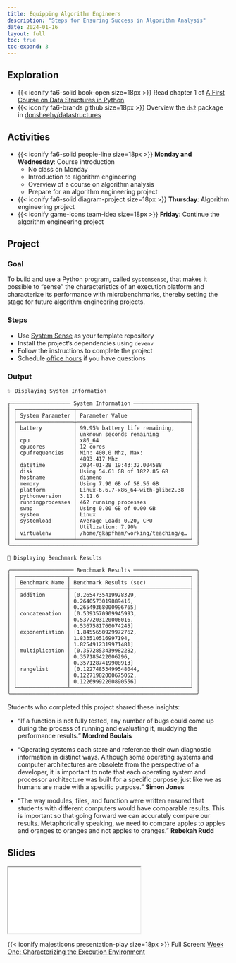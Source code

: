 ```yaml
---
title: Equipping Algorithm Engineers
description: "Steps for Ensuring Success in Algorithm Analysis"
date: 2024-01-16
layout: full
toc: true
toc-expand: 3
---
```


## Exploration

- {{< iconify fa6-solid book-open size=18px >}} Read chapter 1 of [A First
Course on Data Structures in
Python](https://donsheehy.github.io/datastructures/)
- {{< iconify fa6-brands github size=18px >}} Overview the `ds2` package in
[donsheehy/datastructures](https://github.com/donsheehy/datastructures)

## Activities

- {{< iconify fa6-solid people-line size=18px >}} **Monday and Wednesday**: Course introduction
  - No class on Monday
  - Introduction to algorithm engineering
  - Overview of a course on algorithm analysis
  - Prepare for an algorithm engineering project
- {{< iconify fa6-solid diagram-project size=18px >}} **Thursday**: Algorithm engineering project
- {{< iconify game-icons team-idea size=18px >}} **Friday**: Continue the algorithm engineering project

## Project

### Goal

To build and use a Python program, called `systemsense`, that makes it possible
to "sense" the characteristics of an execution platform and characterize its
performance with microbenchmarks, thereby setting the stage for
future algorithm engineering projects.

### Steps

- Use [System Sense](https://github.com/Algorithmology/algorithmology-setup-starter) as your template repository
- Install the project's dependencies using `devenv`
- Follow the instructions to complete the project
- Schedule [office hours](https://www.gregorykapfhammer.com/schedule/) if you
have questions

### Output

```text
✨ Displaying System Information

╭─────────────────── System Information ────────────────────╮
│ ╭──────────────────┬────────────────────────────────────╮ │
│ │ System Parameter │ Parameter Value                    │ │
│ ├──────────────────┼────────────────────────────────────┤ │
│ │ battery          │ 99.95% battery life remaining,     │ │
│ │                  │ unknown seconds remaining          │ │
│ │ cpu              │ x86_64                             │ │
│ │ cpucores         │ 12 cores                           │ │
│ │ cpufrequencies   │ Min: 400.0 Mhz, Max:               │ │
│ │                  │ 4893.417 Mhz                       │ │
│ │ datetime         │ 2024-01-28 19:43:32.004588         │ │
│ │ disk             │ Using 54.61 GB of 1822.85 GB       │ │
│ │ hostname         │ diameno                            │ │
│ │ memory           │ Using 7.90 GB of 58.56 GB          │ │
│ │ platform         │ Linux-6.6.7-x86_64-with-glibc2.38  │ │
│ │ pythonversion    │ 3.11.6                             │ │
│ │ runningprocesses │ 462 running processes              │ │
│ │ swap             │ Using 0.00 GB of 0.00 GB           │ │
│ │ system           │ Linux                              │ │
│ │ systemload       │ Average Load: 0.20, CPU            │ │
│ │                  │ Utilization: 7.90%                 │ │
│ │ virtualenv       │ /home/gkapfham/working/teaching/g… │ │
│ ╰──────────────────┴────────────────────────────────────╯ │
╰───────────────────────────────────────────────────────────╯

🏁 Displaying Benchmark Results

╭──────────────────── Benchmark Results ────────────────────╮
│ ╭────────────────┬──────────────────────────────────────╮ │
│ │ Benchmark Name │ Benchmark Results (sec)              │ │
│ ├────────────────┼──────────────────────────────────────┤ │
│ │ addition       │ [0.2654735419928329,                 │ │
│ │                │ 0.2640573019889416,                  │ │
│ │                │ 0.26549368000996765]                 │ │
│ │ concatenation  │ [0.5393570909945993,                 │ │
│ │                │ 0.5377203120006016,                  │ │
│ │                │ 0.5367581760074245]                  │ │
│ │ exponentiation │ [1.8455650929972762,                 │ │
│ │                │ 1.833510516997194,                   │ │
│ │                │ 1.8254912319971481]                  │ │
│ │ multiplication │ [0.3572853439982282,                 │ │
│ │                │ 0.357185422006296,                   │ │
│ │                │ 0.3571287419908913]                  │ │
│ │ rangelist      │ [0.12274853499548044,                │ │
│ │                │ 0.12271982000675052,                 │ │
│ │                │ 0.12269992200890556]                 │ │
│ ╰────────────────┴──────────────────────────────────────╯ │
╰───────────────────────────────────────────────────────────╯

```

::: {.callout-note appearance="minimal" title="Student Insights" collapse="false"}

Students who completed this project shared these insights:

- "If a function is not fully tested, any number of bugs could come up during the
process of running and evaluating it, muddying the performance results."
**Mordred Boulais**

- "Operating systems each store and reference their own diagnostic information in
distinct ways. Although some operating systems and computer architectures are
obsolete from the perspective of a developer, it is important to note that each
operating system and processor architecture was built for a specific purpose,
just like we as humans are made with a specific purpose." **Simon Jones**

- "The way modules, files, and function were written ensured that students with
different computers would have comparable results. This is important so that
going forward we can accurately compare our results. Metaphorically speaking, we
need to compare apples to apples and oranges to oranges and not apples to
oranges." **Rebekah Rudd**

:::

## Slides

```{=html}
<iframe class="slide-deck" src="../../slides/weekone/"></iframe>
```

{{< iconify majesticons presentation-play size=18px >}} Full Screen: [Week One: Characterizing the Execution Environment](../../slides/weekone/)
